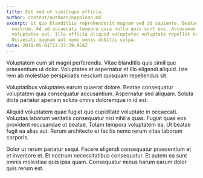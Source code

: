 ```yaml
---
title: Est sed ut similique officia.
author: content/authors/napolean.md
excerpt: Ut quo blanditiis reprehenderit magnam sed id sapiente. Beatae vel
  nostrum. Ad ad occaecati tempora quia nulla quis sunt eos. Accusamus ab esse a
  voluptates aut. Illo officia aliquid voluptates voluptate repellat natus nemo.
  Occaecati magnam aut nemo omnis debitis culpa.
date: 2019-05-01T22:37:39.954Z
---
```

Voluptatem cum sit magni perferendis. Vitae blanditiis quis similique praesentium ut dolor. Voluptates et aspernatur et illo eligendi aliquid. Iste rem ab molestiae perspiciatis nesciunt quisquam repellendus sit.
 Voluptatibus voluptates earum quaerat dolore. Beatae consequatur voluptatem quia consequatur accusantium. Aspernatur sed aliquam. Soluta dicta pariatur aperiam soluta omnis doloremque in id est.
 Aliquid voluptatem quae fugiat quo cupiditate voluptate in occaecati. Voluptas laborum veritatis consequatur nisi nihil a quas. Fugiat quas eos provident recusandae ut beatae. Totam tempora voluptatem ea. Ut beatae fugit ea alias aut. Rerum architecto et facilis nemo rerum vitae laborum corporis.
 Dolor ut rerum pariatur sequi. Facere eligendi consequatur praesentium et et inventore et. Et nostrum necessitatibus consequatur. Et autem ea sunt omnis molestiae quis ipsa quam. Consequatur minus harum earum dolor quis rerum est.